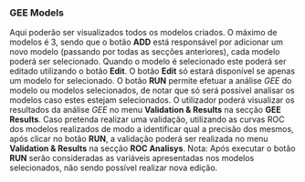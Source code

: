 ### **GEE Models**

Aqui poderão ser visualizados todos os modelos criados. O máximo de modelos é 3, sendo que o botão **ADD** está responsável por adicionar um novo modelo (passando por todas as secções anteriores), cada modelo poderá ser selecionado. Quando o modelo é selecionado este poderá ser editado utilizando o botão **Edit**. O botão **Edit** só estará disponível se apenas um modelo for selecionado. O botão **RUN** permite efetuar a análise *GEE* do modelo ou modelos selecionados, de notar que só será possivel analisar os modelos caso estes estejam selecionados. O utilizador poderá visualizar os resultados da análise *GEE* no menu **Validation & Results** na secção **GEE Results**. Caso pretenda realizar uma validação, utilizando as curvas ROC dos modelos realizados de modo a identificar qual a precisão dos mesmos, após clicar no botão **RUN**, a validação poderá ser realizada no menu **Validation & Results** na secção **ROC Analisys**.
Nota: Após executar o botão **RUN** serão consideradas as variáveis apresentadas nos modelos selecionados, não sendo possível realizar nova edição.
